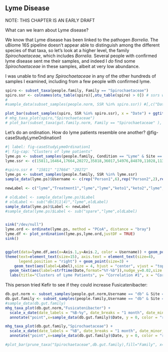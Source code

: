 ## Lyme Disease {#CaseStudyLyme}

NOTE: THIS CHAPTER IS AN EARLY DRAFT


What can we learn about Lyme disease?

We know that Lyme disease has been linked to the pathogen _Borrelia_. The uBiome 16S pipeline doesn’t appear able to distinguish among the different species of that taxa, so let's look at a higher level, the family _Spirochaetaceae_, which includes _Borrelia._  Several people with confirmed lyme disease sent me their samples, and indeed I _do_ find some _Spirochaetaceae_ in these samples, albeit at very low abundance.

I was unable to find any _Spirochaetaceae_ in any of the other hundreds of samples I examined, including from a few people with confirmed lyme.



```r
spiro <- subset_taxa(people.family, Family == "Spirochaetaceae")
spiro.ssr <- colnames(otu_table(spiro)[,otu_table(spiro) > 0]) # ssrs with > 0 Spirochaetaceae
# 
#sample_data(subset_samples(people.norm, SSR %in% spiro.ssr)) #[,c("Date","Username","Site")]

plot_bar(subset_samples(spiro, SSR %in% spiro.ssr), x = "Date") + ggtitle("Samples with Spirochaetaceae")
# mhg_taxa_plot(spiro,"Spirochaetaceae")
# plot_bar(subset_taxa(gut.family.norm, Family == "Spirochaetaceae" ), x = "Date")

```

Let's do an ordination. How do lyme patients resemble one another? @fig-caseStudyLymeOrdination1

```r
#| label: fig-caseStudyLymeOrdination1
#| fig-cap: "Clusters of lyme patients"
lyme.ps <- subset_samples(people.family, Condition == "Lyme" & Site == "gut")
lyme.ssr <- c(15811,16464,17664,20272,35818,36017,54976,84870,11028,11330)

#spiro.ssr #  "15811" "17664" "20272"
lyme.ps <- subset_samples(people.family, SSR %in% lyme.ssr)
sample_data(lyme.ps)$Username <- c(rep("Person1",6),rep("Person2",2),rep("Person3",2))

newLabel <- c("lyme","Treatment1","lyme","lyme","keto1","keto2","lyme","Treatment2","Oct","Dec")

# oldLabel <- sample_data(lyme.ps)$Label
# oldLabel <- sub("db(3|1|4)","lyme",oldLabel)
sample_data(lyme.ps)$Label <- newLabel
#sample_data(lyme.ps)$Label <- sub("spare","lyme",oldLabel)


sink("/dev/null")
lyme.ord <- ordinate(lyme.ps, method = "PCoA", distance = "bray")
lyme.df <- plot_ordination(lyme.ps,lyme.ord,justDF = TRUE)
sink()


ggplot(data=lyme.df,aes(x=Axis.1,y=Axis.2, color = Username)) + geom_point() +
theme(text=element_text(size=15), axis.text = element_text(size=4),
      legend.position = "right") + geom_point(size=3) +
    geom_text(aes(label=Label),size = 4, hjust = "center", vjust = "top" ) +
  geom_text(aes(label=strftime(Date,format="%Y-%b")),nudge_y=0.02,size = 2, hjust = "middle", vjust = "bottom" ) +
  labs(title="Clusters of Lyme Patients", y= "Correlation #1", x = "Correlation # 2")


```

This person tried Kefir to see if they could increase Fusicatenibacter:

```r
db.gut.norm <- subset_samples(people.gut.norm,Username == "db" & Site == "gut")
db.gut.family <- subset_samples(people.family,Username == "db" & Site == "gut")
#sample_data(db.gut.family)
mhg_taxa_plot(db.gut.norm,"Fusicatenibacter") +
  scale_x_date(date_labels = "%B-%y", date_breaks = "1 month", date_minor_breaks = "1 month") +
  annotate("point",x=sample_data(db.gut.family)$Date, y = 0, color = "red")

mhg_taxa_plot(db.gut.family,"Spirochaetaceae") +
  scale_x_date(date_labels = "%B", date_breaks = "1 month", date_minor_breaks = "1 month") +
  annotate("point",x=sample_data(db.gut.family)$Date, y = 0, color = "red")

#plot_bar(prune_taxa("Spirochaetaceae",db.gut.family),fill="Family", x= "Date") +  annotate("point",x=sample_data(db.gut.family)$Date, y = 0, color = "red")


```

